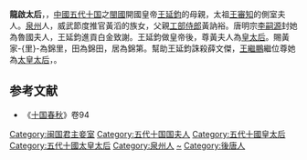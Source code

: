 '''龍啟太后'''，{{來源請求|本名'''黃惠姑'''，又名'''黄厥'''}}，[[中國|中國]][[五代十国|五代十国]]之[[閩國|閩國]]開國皇帝[[王延鈞|王延鈞]]的母親，太祖[[王審知|王審知]]的側室夫人。[[泉州|泉州]]人，威武節度推官黃滔的族女，父親[[工部侍郎|工部侍郎]]黃訥裕。唐明宗[[李嗣源|李嗣源]]封她為魯國夫人，王延鈞進貢白金致謝。王延鈞做皇帝後，尊黃夫人為[[皇太后|皇太后]]。賜黃家-{里}-為錦里，田為錦田，居為錦第。幫助王延鈞誅殺薛文傑，[[王繼鵬|王繼鵬]]繼位尊她為[[太皇太后|太皇太后]]，{{來源請求|去世后葬在靈秀山，號為美女峰}}。

==参考文献==
*《[[十国春秋|十国春秋]]》卷94
{{閩國}}
{{十国皇后}}
[[Category:闽国君主妾室|Category:闽国君主妾室]] 
[[Category:五代十国国夫人|Category:五代十国国夫人]]
[[Category:五代十國皇太后|Category:五代十國皇太后]]
[[Category:五代十國太皇太后|Category:五代十國太皇太后]]
[[Category:泉州人|Category:泉州人]] 
[[Category:黃姓|~]]
[[Category:後唐人|Category:後唐人]]